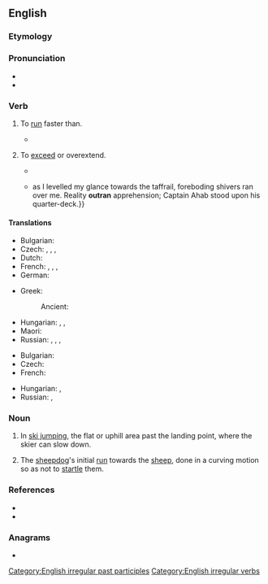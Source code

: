 ==English==

===Etymology===
{{prefix|en|out|run}}

===Pronunciation===
* {{rhymes|en|ʌn|s=2}}
* {{IPA|en|/ˈaʊtɹʌn/}}
{{rfap|en}}

===Verb===
{{en-verb|outruns|outrunning|outran|outrun}}

# {{lb|en|transitive}} To [[run]] faster than.
#: {{ux|en|Can a tiger '''outrun''' a lion?}}
#: {{ux|en|I don't need to '''outrun''' the bear; I just need to '''outrun''' you.}}
#* {{quote-book|en|date=18 August 1981|author={{w|National Transportation Safety Board}}|title=Railroad Accident Report: Rear-End Collision of Union Pacific Railroad Company Freight Trains Extra 3119 West and Extra 8044 West, Near Kelso, California, November 17, 1980|chapter=Role of Dispatcher|url=https://www.ntsb.gov/investigations/AccidentReports/Reports/RAR8107.pdf|archiveurl=https://web.archive.org/web/20220329225420/https://www.ntsb.gov/investigations/AccidentReports/Reports/RAR8107.pdf|archivedate=29 March 2022|accessdate=31 March 2022|page=30-31|text=Once it became obvious that Extra 3119 West was out of control, the VAN engineer took matters into his own hands.  Hearing the engineer of Extra 3119 West repeatedly report his speed as being 80 mph, the VAN engineer believed the other train had reached maximum speed and that he could '''outrun''' it.  Had he been instructed to do this earlier by the dispatcher, he might have succeeded in staying ahead of the runaway.}}
# {{lb|en|transitive}} To [[exceed]] or overextend.
#* {{RQ:Austen Pride and Prejudice|passage=They will take care not to '''outrun''' their income. They will never be distressed for money.}}
#* {{RQ:Melville Moby-Dick|[[s:Moby-Dick/Chapter 28|28]]|text={{...}} as I levelled my glance towards the taffrail, foreboding shivers ran over me. Reality '''outran''' apprehension; Captain Ahab stood upon his quarter-deck.}}

====Translations====
{{trans-top|run faster}}
* Bulgarian: {{t+|bg|изпреварвам}}
* Czech: {{t|cs|předběhnout|pf}}, {{t|cs|předbíhat|impf}}, {{t|cs|předhonit|pf}}, {{t|cs|předhánět|impf}}
* Dutch: {{t+|nl|ontlopen}}
* French: {{t|fr|[[prendre]] [[de]] [[l']][[avance]] [[sur]]}}, {{t+|fr|distancer}}, {{t+|fr|prendre de vitesse}}, {{t+|fr|semer}}
* German: {{t+|de|überholen}}
{{trans-mid}}
* Greek:
*: Ancient: {{t|grc|παρέρχομαι}}
* Hungarian: {{t+|hu|lehagy}}, {{t|hu|[[gyorsabban]] [[fut]]}}, {{t|hu|[[megelőz]]/[[leelőz]] ([[futásban]])}}
* Maori: {{t|mi|kaikape}}
* Russian: {{t+|ru|обгоня́ть|impf}}, {{t+|ru|обогна́ть|pf}}, {{t+|ru|опережа́ть|impf}}, {{t+|ru|опереди́ть|pf}}
{{trans-bottom}}

{{trans-top-see|exceed|exceed}}
* Bulgarian: {{t+|bg|надминавам}}
* Czech: {{t+|cs|překročit|pf}}
* French: {{t+|fr|dépasser}}
{{trans-mid}}
* Hungarian: {{q|something positive}} {{t+|hu|túlszárnyal}}, {{t+|hu|meghalad}}
* Russian: {{t+|ru|превосходи́ть|impf}}, {{t+|ru|превзойти́|pf}}
{{trans-bottom}}

===Noun===
{{en-noun}}

# {{lb|en|skiing}} In [[ski jumping]], the flat or uphill area past the landing point, where the skier can slow down.
#: {{cot|en|inrun}}
# {{lb|en|sheepdog trials}} The [[sheepdog]]'s initial [[run]] towards the [[sheep]], done in a curving motion so as not to [[startle]] them.

===References===
* {{R:Century 1911}}
* {{R:Webster 1913}}

===Anagrams===
* {{anagrams|en|a=nortuu|run out|run-out|runout}}

[[Category:English irregular past participles]]
[[Category:English irregular verbs]]